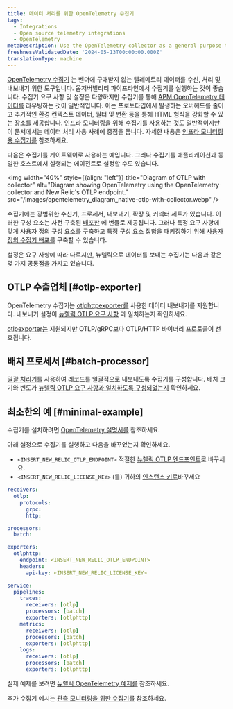 ```yaml
---
title: 데이터 처리를 위한 OpenTelemetry 수집기
tags:
  - Integrations
  - Open source telemetry integrations
  - OpenTelemetry
metaDescription: Use the OpenTelemetry collector as a general purpose telemetry data processing tool
freshnessValidatedDate: '2024-05-13T00:00:00.000Z'
translationType: machine
---
```


[OpenTelemetry 수집기](https://opentelemetry.io/docs/collector/) 는 벤더에 구애받지 않는 텔레메트리 데이터를 수신, 처리 및 내보내기 위한 도구입니다. 옵저버빌리티 파이프라인에서 수집기를 실행하는 것이 좋습니다. 수집기 요구 사항 및 설정은 다양하지만 수집기를 통해 [APM OpenTelemetry 데이터를](/docs/opentelemetry/get-started/apm-monitoring/opentelemetry-apm-intro) 라우팅하는 것이 일반적입니다. 이는 프로토타입에서 발생하는 오버헤드를 줄이고 추가적인 환경 컨텍스트 데이터, 필터 및 변환 등을 통해 HTML 형식을 강화할 수 있는 장소를 제공합니다. 인프라 모니터링을 위해 수집기를 사용하는 것도 일반적이지만 이 문서에서는 데이터 처리 사용 사례에 중점을 둡니다. 자세한 내용은 [인프라 모니터링용 수집기를](/docs/opentelemetry/get-started/collector-infra-monitoring/opentelemetry-collector-infra-intro) 참조하세요.

다음은 수집기를 게이트웨이로 사용하는 예입니다. 그러나 수집기를 애플리케이션과 동일한 호스트에서 실행되는 에이전트로 설정할 수도 있습니다.

<img
  width="40%"
  style={{align: "left"}}
  title="Diagram of OTLP with collector"
  alt="Diagram showing OpenTelemetry using the OpenTelemetry collector and New Relic's OTLP endpoint."
  src="/images/opentelemetry_diagram_native-otlp-with-collector.webp"
/>

수집기에는 광범위한 수신기, 프로세서, 내보내기, 확장 및 커넥터 세트가 있습니다. 이러한 구성 요소는 사전 구축된 [배포판](https://opentelemetry.io/docs/collector/distributions/) 에 번들로 제공됩니다. 그러나 특정 요구 사항에 맞게 사용자 정의 구성 요소를 구축하고 특정 구성 요소 집합을 패키징하기 위해 [사용자 정의 수집기 배포를](https://opentelemetry.io/docs/collector/custom-collector/) 구축할 수 있습니다.

설정은 요구 사항에 따라 다르지만, 뉴렐릭으로 데이터를 보내는 수집기는 다음과 같은 몇 가지 공통점을 가지고 있습니다.

## OTLP 수출업체 [#otlp-exporter]

OpenTelemetry 수집기는 [otlphttpexporter를](https://github.com/open-telemetry/opentelemetry-collector/tree/main/exporter/otlphttpexporter) 사용한 데이터 내보내기를 지원합니다. 내보내기 설정이 [뉴렐릭 OTLP 요구 사항](/docs/opentelemetry/best-practices/opentelemetry-otlp/#configure-endpoint-port-protocol) 과 일치하는지 확인하세요.

[otlpexporter는](https://github.com/open-telemetry/opentelemetry-collector/tree/main/exporter/otlpexporter) 지원되지만 OTLP/gRPC보다 OTLP/HTTP 바이너리 프로토콜이 선호됩니다.

## 배치 프로세서 [#batch-processor]

[일괄 처리기를](https://github.com/open-telemetry/opentelemetry-collector/tree/main/processor/batchprocessor) 사용하여 레코드를 일괄적으로 내보내도록 수집기를 구성합니다. 배치 크기와 빈도가 [뉴렐릭 OTLP 요구 사항과 일치하도록 구성되었는지](/docs/opentelemetry/best-practices/opentelemetry-otlp/) 확인하세요.

## 최소한의 예 [#minimal-example]

수집기를 설치하려면 [OpenTelemetry 설명서를](https://opentelemetry.io/docs/collector/installation/) 참조하세요.

아래 설정으로 수집기를 실행하고 다음을 바꾸었는지 확인하세요.

* `<INSERT_NEW_RELIC_OTLP_ENDPOINT>` 적절한 [뉴렐릭 OTLP 엔드포인트](/docs/opentelemetry/best-practices/opentelemetry-otlp/#endpoint-port-protocol)로 바꾸세요.
* `<INSERT_NEW_RELIC_LICENSE_KEY>` (를) 귀하의 [인스턴스 키로](/docs/opentelemetry/best-practices/opentelemetry-otlp/#endpoint-port-protocol/#prereqs)바꾸세요

```yaml
receivers:
  otlp:
    protocols:
      grpc:
      http:

processors:
  batch:

exporters:
  otlphttp:
    endpoint: <INSERT_NEW_RELIC_OTLP_ENDPOINT>
    headers:
      api-key: <INSERT_NEW_RELIC_LICENSE_KEY>

service:
  pipelines:
    traces:
      receivers: [otlp]
      processors: [batch]
      exporters: [otlphttp]
    metrics:
      receivers: [otlp]
      processors: [batch]
      exporters: [otlphttp]
    logs:
      receivers: [otlp]
      processors: [batch]
      exporters: [otlphttp]
```

실제 예제를 보려면 [뉴렐릭 OpenTelemetry 예제를](https://github.com/newrelic/newrelic-opentelemetry-examples/tree/main/other-examples/collector/nr-config) 참조하세요.

추가 수집기 예시는 [관측 모니터링을 위한 수집기를](/docs/opentelemetry/get-started/collector-infra-monitoring/opentelemetry-collector-infra-intro) 참조하세요.
